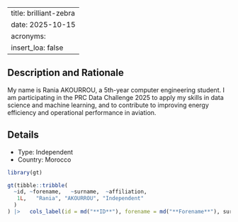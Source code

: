 
---
title: brilliant-zebra
date: 2025-10-15
acronyms:
  insert_loa: false
---

## Description and Rationale

My name is Rania AKOURROU, a 5th-year computer engineering student. 
I am participating in the PRC Data Challenge 2025 to apply my skills in data science and machine learning, and to contribute to improving energy efficiency and operational performance in aviation.

## Details

* Type: Independent
* Country: Morocco

```r
library(gt)

gt(tibble::tribble(
  ~id, ~forename,   ~surname,  ~affiliation,
   1L,   "Rania", "AKOURROU", "Independent"
  )
) |>   cols_label(id = md("**ID**"), forename = md("**Forename**"), surname ~ md("**Surname**"), affiliation ~ md("**Affiliation**"))
```
